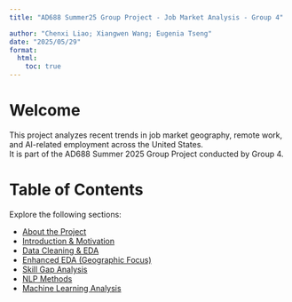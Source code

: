 ```yaml
---
title: "AD688 Summer25 Group Project - Job Market Analysis - Group 4"

author: "Chenxi Liao; Xiangwen Wang; Eugenia Tseng"
date: "2025/05/29"
format:
  html:
    toc: true
---
```





# Welcome

This project analyzes recent trends in job market geography, remote work, and AI-related employment across the United States.  
It is part of the AD688 Summer 2025 Group Project conducted by Group 4.


# Table of Contents
Explore the following sections:

- [About the Project](about.qmd)
- [Introduction & Motivation](introduction.qmd)
- [Data Cleaning & EDA](data_cleaning_eda.qmd)
- [Enhanced EDA (Geographic Focus)](eda_enhance.qmd)
- [Skill Gap Analysis](skill_gap_analysis.qmd)
- [NLP Methods](nlp_methods.qmd)
- [Machine Learning Analysis](ml_analysis.qmd)

